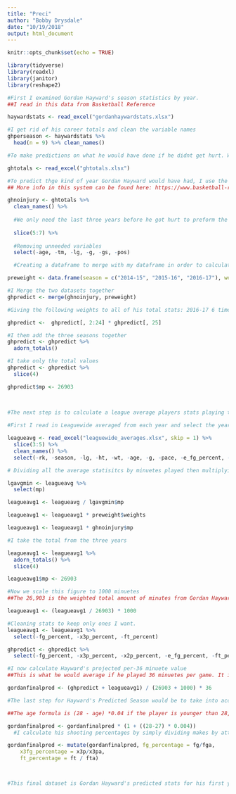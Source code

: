 ```yaml
---
title: "Preci"
author: "Bobby Drysdale"
date: "10/19/2018"
output: html_document
---
```


```r
knitr::opts_chunk$set(echo = TRUE)

library(tidyverse)
library(readxl)
library(janitor)
library(reshape2)
```

```r
#First I examined Gordan Hayward's season statistics by year.
##I read in this data from Basketball Reference

haywardstats <- read_excel("gordanhaywardstats.xlsx")

#I get rid of his career totals and clean the variable names
ghperseason <- haywardstats %>% 
  head(n = 9) %>% clean_names()

#To make predictions on what he would have done if he didnt get hurt. We need his totals from the years he was at the jazz

ghtotals <- read_excel("ghtotals.xlsx")

#To predict thge kind of year Gordan Hayward would have had, I use the Simple Projection System (SPS) to calculate it.
## More info in this system can be found here: https://www.basketball-reference.com/about/projections.html

ghnoinjury <- ghtotals %>%
  clean_names() %>% 
  
  #We only need the last three years before he got hurt to preform the prediciton
  
  slice(5:7) %>% 
  
  #Removing unneeded variables
  select(-age, -tm, -lg, -g, -gs, -pos)

  #Creating a dataframe to merge with my dataframe in order to calculate predicted totals using spefific weights for each of the previous seasons

preweight <- data.frame(season = c("2014-15", "2015-16", "2016-17"), weights = c(6,3,1))

#I Merge the two datasets together
ghpredict <- merge(ghnoinjury, preweight)

#Giving the following weights to all of his total stats: 2016-17 6 times multiplier, 2015-16 3 times multiplier and 2014-15 a 1 times multiplier

ghpredict <-  ghpredict[, 2:24] * ghpredict[, 25]

#I them add the three seasons together
ghpredict <- ghpredict %>% 
  adorn_totals()

#I take only the total values
ghpredict <- ghpredict %>% 
  slice(4)

ghpredict$mp <- 26903
  
  

#The next step is to calculate a league average players stats playing the amount of minuetes as Hayward

#First I read in Leaguewide averaged from each year and select the years I need

leagueavg <- read_excel("leaguewide_averages.xlsx", skip = 1) %>%
  slice(3:5) %>% 
  clean_names() %>% 
  select(-rk, -season, -lg, -ht, -wt, -age, -g, -pace, -e_fg_percent, -tov_percent, -orb_percent, -ft_fga, -o_rtg)

# Dividing all the average statisitcs by minuetes played then multiplying by both the season weights we used before and Gordan Haywards Minutes

lgavgmin <- leagueavg %>% 
  select(mp)

leagueavg1 <- leagueavg / lgavgmin$mp

leagueavg1 <- leagueavg1 * preweight$weights

leagueavg1 <- leagueavg1 * ghnoinjury$mp

#I take the total from the three years

leagueavg1 <- leagueavg1 %>% 
  adorn_totals() %>% 
  slice(4)

leagueavg1$mp <- 26903

#Now we scale this figure to 1000 minuetes
##The 26,903 is the weighted total amount of minutes from Gordan Haywards three years prior to injury

leagueavg1 <- (leagueavg1 / 26903) * 1000

#Cleaning stats to keep only ones I want.
leagueavg1 <- leagueavg1 %>% 
  select(-fg_percent, -x3p_percent, -ft_percent)

ghpredict <- ghpredict %>% 
  select(-fg_percent, -x3p_percent, -x2p_percent, -e_fg_percent, -ft_percent, -x2p, -x2pa)

#I now calculate Hayward's projected per-36 minuete value
##This is what he would average if he played 36 minuetes per game. It is the regarded as the standard measure in a basketball game for a starter

gordanfinalpred <- (ghpredict + leagueavg1) / (26903 + 1000) * 36

#The last step for Hayward's Predicted Season would be to take into account his age. 

##The age formula is (28 - age) *0.04 if the player is younger than 28, Hayward was 27

gordanfinalpred <- gordanfinalpred * (1 + ((28-27) * 0.004))
  #I calculate his shooting percentages by simply dividing makes by attempts

gordanfinalpred <- mutate(gordanfinalpred, fg_percentage = fg/fga,
    x3fg_percentage = x3p/x3pa,
    ft_percentage = ft / fta)



#This final dataset is Gordan Hayward's predicted stats for his first year on the Celtics without his injury.
```

